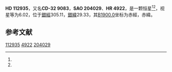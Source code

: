 {{Starbox begin
| name = HD 112935
}}
{{Starbox observe
| epoch = [[J2000.0|J2000.0]]
| constell = {{星座名待查}}<ref name=SIMBAD>{{cite web
 | url=http://simbad.u-strasbg.fr/simbad/sim-id?Ident=HR+4922
 | title=Pulsating variable Star
 | publisher=Centre de Données astronomiques de Strasbourg
 | work=SIMBAD
 | accessdate=2012-07-13
 | archive-date=2016-03-17
 | archive-url=https://web.archive.org/web/20160317125444/http://simbad.u-strasbg.fr/simbad/sim-id?Ident=HR+4922
 | dead-url=no
 }}</ref><ref name=DATA>{{cite web
 | url=http://vizier.u-strasbg.fr/viz-bin/VizieR-5?-out.add=.&-source=5050&-corr=PK=HR&-out.max=9999&HR=4922
 | title=VizieR Detailed Page
 | accessdate=2012-07-13
 | archive-date=2016-03-05
 | archive-url=https://web.archive.org/web/20160305025656/http://vizier.u-strasbg.fr/viz-bin/VizieR-5?-out.add=.&-source=5050&-corr=PK=HR&-out.max=9999&HR=4922
 | dead-url=no
 }}</ref>
| 星官 = 
| ra = {{RA|13|0|32.6}}<ref name=SIMBAD /><ref name=DATA />
| dec = {{DEC|-33|30|19}}<ref name=SIMBAD /><ref name=DATA />
| appmag_v = 6.02<ref name=SIMBAD /><ref name=DATA />
}}
{{Starbox character
| class = F0V<ref name=SIMBAD /><ref name=DATA />
| b-v = 0.38<ref name=SIMBAD /><ref name=DATA />
| u-b = <ref name=SIMBAD /><ref name=DATA />
| r-i = <ref name=SIMBAD /><ref name=DATA />
| variable = 
}}
{{Starbox astrometry
| radial_v = 
| prop_mo_ra = -23
| parallax = 
| p_error = 
}}
{{Starbox catalog
| names =CD-32 9083，[[SAO星表|SAO]] 204029，[[HD星表|HD]] 112935，[[HR星表|HR]] 4922}}
{{Starbox reference |Simbad=HR+4922}}
{{Starbox end}}

'''HD 112935'''，又名'''CD-32 9083'''，'''SAO 204029'''、'''HR 4922'''，是一颗恒星<ref name=SIMBAD /><ref name=DATA />，视星等为6.02，位于[[銀道座標系|銀經]]305.11，[[銀道座標系|銀緯]]29.33，其[[B1900.0|B1900.0]]坐标为赤經{{RA|12|55|4}}，赤緯{{DEC|-32|29.33|50}}。

== 参考文献 ==
{{reflist}}

{{star-stub}}

[[Category:HD和HDE天體|112935]]
[[Category:HR天體|4922]]
[[Category:SAO天體|204029]]